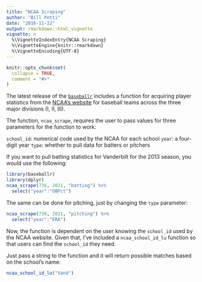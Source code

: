 ```yaml
---
title: "NCAA Scraping"
author: "Bill Petti"
date: "2016-11-22"
output: rmarkdown::html_vignette
vignette: >
  %\VignetteIndexEntry{NCAA Scraping}
  %\VignetteEngine{knitr::rmarkdown}
  %\VignetteEncoding{UTF-8}
---
```


```r
knitr::opts_chunk$set(
  collapse = TRUE,
  comment = "#>"
)
```

The latest release of the [`baseballr`](https://billpetti.github.io/baseballr/) includes a function for acquiring player statistics from the [NCAA's website](http://stats.ncaa.org) for baseball teams across the three major divisions (I, II, III).

The function, `ncaa_scrape`, requires the user to pass values for three parameters for the function to work:

`school_id`: numerical code used by the NCAA for each school
`year`: a four-digit year
`type`: whether to pull data for batters or pitchers

If you want to pull batting statistics for Vanderbilt for the 2013 season, you would use the following:

```r
library(baseballr)
library(dplyr)
ncaa_scrape(736, 2021, "batting") %>%
  select("year":"OBPct")
```


The same can be done for pitching, just by changing the `type` parameter:

```r
ncaa_scrape(736, 2021, "pitching") %>%
  select("year":"ERA")
```


Now, the function is dependent on the user knowing the `school_id` used by the NCAA website. Given that, I've included a `ncaa_school_id_lu` function so that users can find the `school_id` they need.

Just pass a string to the function and it will return possible matches based on the school's name:

```r
ncaa_school_id_lu("Vand")
```

